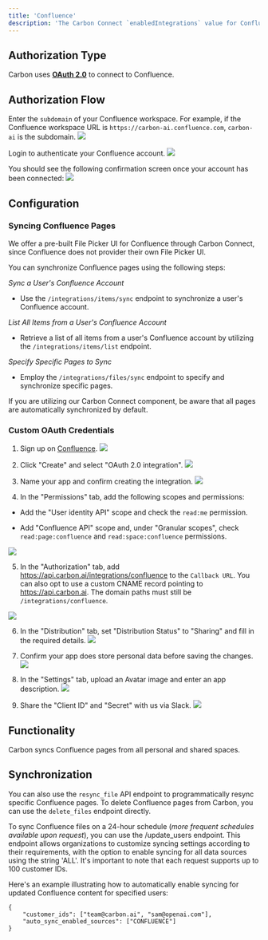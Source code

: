 ```yaml
---
title: 'Confluence'
description: 'The Carbon Connect `enabledIntegrations` value for Confluence is `Confluence`.'
---
```


## Authorization Type

Carbon uses **[OAuth 2.0](https://developer.atlassian.com/server/confluence/confluence-oauth2-provider-api/)** to connect to Confluence.

## Authorization Flow

Enter the `subdomain` of your Confluence workspace. For example, if the Confluence workspace URL is `https://carbon-ai.confluence.com`, `carbon-ai` is the subdomain.
![](https://i.ibb.co/0Byn2Ks/Screen-Shot-2023-11-20-at-2-07-22-PM.png)

Login to authenticate your Confluence account.
![](https://i.ibb.co/TvSKFG6/Screen-Shot-2023-11-20-at-2-22-08-PM.png)

You should see the following confirmation screen once your account has been connected:
![](https://i.ibb.co/bmX1Gk1/Screen-Shot-2023-11-20-at-2-07-11-PM.png)

## Configuration

### Syncing Confluence Pages

<Note>We offer a pre-built File Picker UI for Confluence through Carbon Connect, since Confluence does not provider their own File Picker UI.</Note>

You can synchronize Confluence pages using the following steps:

_*Sync a User's Confluence Account*_
- Use the `/integrations/items/sync` endpoint to synchronize a user's Confluence account.

_*List All Items from a User's Confluence Account*_
- Retrieve a list of all items from a user's Confluence account by utilizing the `/integrations/items/list` endpoint.

_*Specify Specific Pages to Sync*_
- Employ the `/integrations/files/sync` endpoint to specify and synchronize specific pages.

If you are utilizing our Carbon Connect component, be aware that all pages are automatically synchronized by default.

### Custom OAuth Credentials

1. Sign up on [Confluence](https://developer.atlassian.com/console/myapps/).
![](https://i.ibb.co/ZMYnyCm/Screen-Shot-2023-11-20-at-12-36-43-PM.png)

2. Click "Create" and select "OAuth 2.0 integration".
![](https://i.ibb.co/BrQ1ht0/Screen-Shot-2023-11-20-at-10-51-21-AM.png)

3. Name your app and confirm creating the integration.
![](https://i.ibb.co/8KtGvnm/Screen-Shot-2023-11-20-at-10-51-34-AM.png)

4. In the "Permissions" tab, add the following scopes and permissions:

- Add the "User identity API" scope and check the `read:me` permission.

- Add "Confluence API" scope and, under "Granular scopes", check `read:page:confluence` and `read:space:confluence` permissions.

![](https://i.ibb.co/MfWt5qW/Screen-Shot-2023-11-20-at-12-39-30-PM.png)

5. In the "Authorization" tab, add https://api.carbon.ai/integrations/confluence to the `Callback URL`. You can also opt to use a custom CNAME record pointing to https://api.carbon.ai. The domain paths must still be `/integrations/confluence`.

![](https://i.ibb.co/N2ZYmbX/Screen-Shot-2023-11-20-at-10-54-17-AM.png)

6. In the "Distribution" tab, set "Distribution Status" to "Sharing" and fill in the required details.
![](https://i.ibb.co/tbcrr69/Screen-Shot-2023-11-20-at-11-55-57-AM.png)

7. Confirm your app does store personal data before saving the changes.
![](https://i.ibb.co/8j1Yx3G/Screen-Shot-2023-11-20-at-11-56-15-AM.png)

8. In the "Settings" tab, upload an Avatar image and enter an app description.
![](https://i.ibb.co/JxT6x1b/Screen-Shot-2023-11-20-at-12-03-02-PM.png)

9. Share the "Client ID" and "Secret" with us via Slack.
![](https://i.ibb.co/b70nnM9/Screen-Shot-2023-11-20-at-12-54-42-PM.png)

## Functionality

Carbon syncs Confluence pages from all personal and shared spaces.

## Synchronization

You can also use the `resync_file` API endpoint to programmatically resync specific Confluence pages. To delete Confluence pages from Carbon, you can use the `delete_files` endpoint directly.

To sync Confluence files on a 24-hour schedule (_more frequent schedules available upon request_), you can use the /update_users endpoint. This endpoint allows organizations to customize syncing settings according to their requirements, with the option to enable syncing for all data sources using the string 'ALL'. It's important to note that each request supports up to 100 customer IDs.

Here's an example illustrating how to automatically enable syncing for updated Confluence content for specified users:

```
{
    "customer_ids": ["team@carbon.ai", "sam@openai.com"],
    "auto_sync_enabled_sources": ["CONFLUENCE"]
} 
```